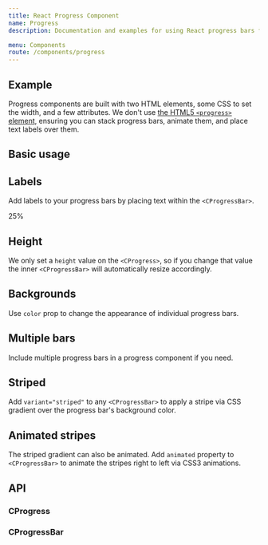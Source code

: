 ```yaml
---
title: React Progress Component
name: Progress
description: Documentation and examples for using React progress bars featuring support for stacked bars, animated backgrounds, and text labels.

menu: Components
route: /components/progress
---
```



## Example

Progress components are built with two HTML elements, some CSS to set the width, and a few attributes. We don't use [the HTML5 `<progress>` element](https://developer.mozilla.org/en-US/docs/Web/HTML/Element/progress), ensuring you can stack progress bars, animate them, and place text labels over them.

## Basic usage

<Playground>
  <CProgress className="mb-3">
    <CProgressBar value="0"/>
  </CProgress>
  <CProgress className="mb-3">
    <CProgressBar value="25"/>
  </CProgress>
  <CProgress className="mb-3">
    <CProgressBar value="50"/>
  </CProgress>
  <CProgress className="mb-3">
    <CProgressBar value="75"/>
  </CProgress>
  <CProgress className="mb-3">
    <CProgressBar value="100"/>
  </CProgress>
</Playground>

## Labels

Add labels to your progress bars by placing text within the `<CProgressBar>`.

<Playground>
  <CProgress className="mb-3">
    <CProgressBar value="25">25%</CProgressBar>
  </CProgress>
</Playground>

## Height

We only set a `height` value on the `<CProgress>`, so if you change that value the inner `<CProgressBar>` will automatically resize accordingly.

<Playground>
  <CProgress height="1" className="mb-3">
    <CProgressBar value="25"></CProgressBar>
  </CProgress>
  <CProgress height="20" className="mb-3">
    <CProgressBar value="25"></CProgressBar>
  </CProgress>
</Playground>

## Backgrounds

Use `color` prop to change the appearance of individual progress bars.

<Playground>
  <CProgress className="mb-3">
    <CProgressBar color="success" value="25"/>
  </CProgress>
  <CProgress className="mb-3">
    <CProgressBar color="info" value="50"/>
  </CProgress>
  <CProgress className="mb-3">
    <CProgressBar color="warning" value="75"/>
  </CProgress>
  <CProgress className="mb-3">
    <CProgressBar color="danger" value="100"/>
  </CProgress>
</Playground>

## Multiple bars

Include multiple progress bars in a progress component if you need.

<Playground>
  <CProgress className="mb-3">
    <CProgressBar value="15"/>
    <CProgressBar color="success" value="30"/>
    <CProgressBar color="info" value="20"/>
  </CProgress>
</Playground>

## Striped

Add `variant="striped"` to any `<CProgressBar>` to apply a stripe via CSS gradient over the progress bar's background color.

<Playground>
  <CProgress className="mb-3">
    <CProgressBar color="success" variant="striped" value="25"/>
  </CProgress>
  <CProgress className="mb-3">
    <CProgressBar color="info" variant="striped" value="50"/>
  </CProgress>
  <CProgress className="mb-3">
    <CProgressBar color="warning" variant="striped" value="75"/>
  </CProgress>
  <CProgress className="mb-3">
    <CProgressBar color="danger" variant="striped" value="100"/>
  </CProgress>
</Playground>

## Animated stripes

The striped gradient can also be animated. Add `animated` property to `<CProgressBar>` to animate the stripes right to left via CSS3 animations.

<Playground>
  <CProgress className="mb-3">
    <CProgressBar color="success" variant="striped" animated value="25"/>
  </CProgress>
  <CProgress className="mb-3">
    <CProgressBar color="info" variant="striped" animated value="50"/>
  </CProgress>
  <CProgress className="mb-3">
    <CProgressBar color="warning" variant="striped" animated value="75"/>
  </CProgress>
  <CProgress className="mb-3">
    <CProgressBar color="danger" variant="striped" animated value="100"/>
  </CProgress>
</Playground>

## API

### CProgress

<Props of={CProgress} />

### CProgressBar

<Props of={CProgressBar} />